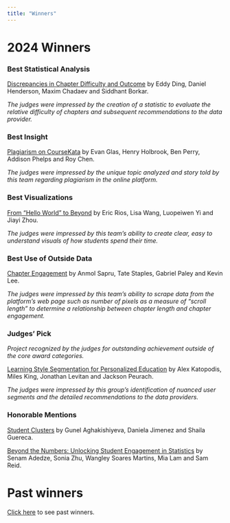 ```yaml
---
title: "Winners"
---
```


# 2024 Winners

### Best Statistical Analysis

[Discrepancies in Chapter Difficulty and Outcome](/presentations/Team283Boys.pdf) by Eddy Ding, Daniel Henderson, Maxim Chadaev and Siddhant Borkar.

*The judges were impressed by the creation of a statistic to evaluate the relative difficulty of chapters and subsequent recommendations to the data provider.*

### Best Insight

[Plagiarism on CourseKata](/presentations/TeamTomato.pdf) by Evan Glas, Henry Holbrook, Ben Perry, Addison Phelps and Roy Chen.

*The judges were impressed by the unique topic analyzed and story told by this team regarding plagiarism in the online platform.*
 

### Best Visualizations

[From "Hello World" to Beyond](/presentations/TeamJeltJian.pdf) by Eric Rios, Lisa Wang, Luopeiwen Yi and Jiayi Zhou.

*The judges were impressed by this team's ability to create clear, easy to understand visuals of how students spend their time.*


### Best Use of Outside Data

[Chapter Engagement](/presentations/TeamTKGA.pdf) by Anmol Sapru, Tate Staples, Gabriel Paley and Kevin Lee.

*The judges were impressed by this team's ability to scrape data from the platform's web page such as number of pixels as a measure of "scroll length" to determine a relationship between chapter length and chapter engagement.*

<!-- [**Recruitment, distribution and questions**](/presentations/NEON-presentation.pdf) by Sophie Guo, Carrie Hang, Hanoc Codjie, Lipsa Tripathy & Alejandra Camargo. -->

<!-- *The judges were impressed by formal vs. informal language analysis grounded in literature.* -->

### Judges' Pick

*Project recognized by the judges for outstanding achievement outside of the core award categories.*

[Learning Style Segmentation for Personalized Education](/presentations/TeamJLAndTheJets.pdf) by Alex Katopodis, Miles King, Jonathan Levitan and Jackson Peurach.

*The judges were impressed by this group's identification of nuanced user segments and the detailed recommendations to the data providers.* 

### Honorable Mentions

[Student Clusters](/presentations/TeamDataMIDS.pdf) by Gunel Aghakishiyeva, Daniela Jimenez and Shaila Guereca.
 
[Beyond the Numbers: Unlocking Student Engagement in Statistics](/presentations/Team08.pdf) by Senam Adedze, Sonia Zhu, Wangley Soares Martins, Mia Lam and Sam Reid.



# Past winners

[Click here](/past-winners.html) to see past winners.